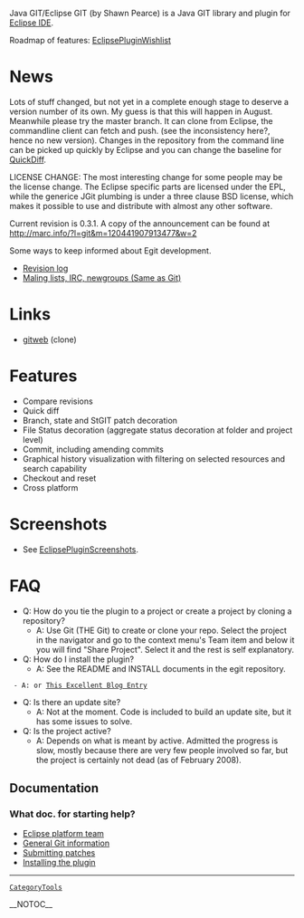Java GIT/Eclipse GIT (by Shawn Pearce) is a Java GIT library and plugin for [http://www.eclipse.org/ Eclipse IDE].

Roadmap of features: [[EclipsePluginWishlist]]

= News =

Lots of stuff changed, but not yet in a complete enough stage to deserve a version
number of its own. My guess is that this will happen in August. Meanwhile please
try the master branch. It can clone from Eclipse, the commandline client can fetch
and push. (see the inconsistency here?, hence no new version). Changes in the repository
from the command line can be picked up quickly by Eclipse and you can change the baseline
for [[QuickDiff]].

LICENSE CHANGE:
The most interesting change for some people may be the license change. The Eclipse specific
parts are licensed under the EPL, while the generice JGit plumbing is under a three clause BSD
license, which makes it possible to use and distribute with almost any other software.

Current revision is 0.3.1. A copy of the announcement can be found at http://marc.info/?l=git&m=120441907913477&w=2

Some ways to keep informed about Egit development.

* [http://repo.or.cz/w/egit.git?a=log Revision log]
* [http://git.or.cz/gitwiki/GitCommunity Maling lists, IRC, newgroups (Same as Git)]
= Links =
* [http://repo.or.cz/w/egit.git gitweb] (clone)
= Features =
* Compare revisions
* Quick diff
* Branch, state and StGIT patch decoration
* File Status decoration (aggregate status decoration at folder and project level)
* Commit, including amending commits
* Graphical history visualization with filtering on selected resources and search capability
* Checkout and reset
* Cross platform
= Screenshots =
* See [[EclipsePluginScreenshots]].
= FAQ =
* Q: How do you tie the plugin to a project or create a project by cloning a repository?
** A: Use Git (THE Git) to create or clone your repo. Select the project in the navigator and go to the context menu's Team item and below it you will find "Share Project". Select it and the rest is self explanatory.
* Q: How do I install the plugin?
** A: See the README and INSTALL documents in the egit repository.
  - A: or [http://cho.hapgoods.com/wordpress/?p=159 This Excellent Blog Entry]
* Q: Is there an update site?
** A: Not at the moment. Code is included to build an update site, but it has some issues to solve.
* Q: Is the project active?
** A: Depends on what is meant by active. Admitted the progress is slow, mostly because there are very few people involved so far, but the project is certainly not dead (as of February 2008).
== Documentation ==
=== What doc. for starting help? ===
* [http://www.eclipse.org/eclipse/platform-team/ Eclipse platform team]
* [http://git.or.cz/gitwiki General Git information]
* [http://repo.or.cz/w/egit.git?a=blob_plain;f=SUBMITTING_PATCHES;hb=HEAD Submitting patches]
* [http://repo.or.cz/w/egit.git?a=blob_plain;f=INSTALL;hb=HEAD Installing the plugin]
----
 [[CategoryTools]]

__NOTOC__